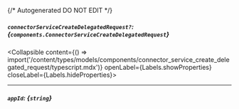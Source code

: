 {/* Autogenerated DO NOT EDIT  */}

##### `connectorServiceCreateDelegatedRequest?`: *{`components.ConnectorServiceCreateDelegatedRequest`}*
<Collapsible content={() => import('/content/types/models/components/connector_service_create_delegated_request/typescript.mdx')} openLabel={Labels.showProperties} closeLabel={Labels.hideProperties}>
</Collapsible>

---
##### `appId`: *{`string`}*


